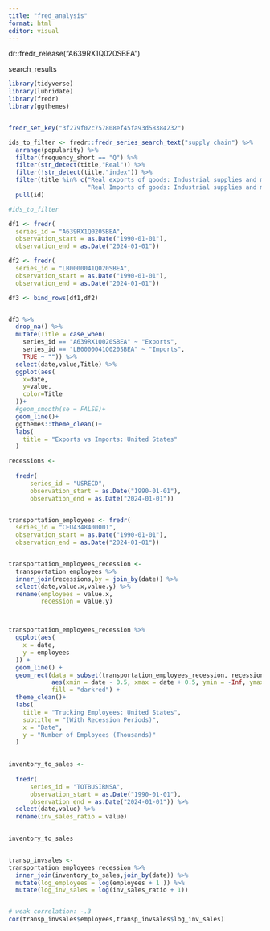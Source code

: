 ```yaml
---
title: "fred_analysis"
format: html
editor: visual
---
```


dr::fredr_release("A639RX1Q020SBEA")

search_results

```r
library(tidyverse)
library(lubridate)
library(fredr)
library(ggthemes)


fredr_set_key("3f279f02c757808ef45fa93d58384232")

ids_to_filter <- fredr::fredr_series_search_text("supply chain") %>% 
  arrange(popularity) %>% 
  filter(frequency_short == "Q") %>% 
  filter(str_detect(title,"Real")) %>% 
  filter(!str_detect(title,"index")) %>% 
  filter(title %in% c("Real exports of goods: Industrial supplies and materials",
                      "Real Imports of goods: Industrial supplies and materials")) %>%
  pull(id) 

#ids_to_filter

df1 <- fredr(
  series_id = "A639RX1Q020SBEA",
  observation_start = as.Date("1990-01-01"),
  observation_end = as.Date("2024-01-01"))

df2 <- fredr(
  series_id = "LB0000041Q020SBEA",
  observation_start = as.Date("1990-01-01"),
  observation_end = as.Date("2024-01-01"))

df3 <- bind_rows(df1,df2)


df3 %>% 
  drop_na() %>% 
  mutate(Title = case_when(
    series_id == "A639RX1Q020SBEA" ~ "Exports",
    series_id == "LB0000041Q020SBEA" ~ "Imports",
    TRUE ~ "")) %>% 
  select(date,value,Title) %>% 
  ggplot(aes(
    x=date,
    y=value,
    color=Title
  ))+
  #geom_smooth(se = FALSE)+
  geom_line()+
  ggthemes::theme_clean()+
  labs(
    title = "Exports vs Imports: United States"
  )

```

```r

recessions <- 
  
  fredr(
      series_id = "USRECD",
      observation_start = as.Date("1990-01-01"),
      observation_end = as.Date("2024-01-01")) 


transportation_employees <- fredr(
  series_id = "CEU4348400001",
  observation_start = as.Date("1990-01-01"),
  observation_end = as.Date("2024-01-01"))


transportation_employees_recession <- 
  transportation_employees %>% 
  inner_join(recessions,by = join_by(date)) %>% 
  select(date,value.x,value.y) %>% 
  rename(employees = value.x,
         recession = value.y)



transportation_employees_recession %>%
  ggplot(aes(
    x = date,
    y = employees
  )) +
  geom_line() +
  geom_rect(data = subset(transportation_employees_recession, recession == 1),
            aes(xmin = date - 0.5, xmax = date + 0.5, ymin = -Inf, ymax = Inf),
            fill = "darkred") +
  theme_clean()+
  labs(
    title = "Trucking Employees: United States",
    subtitle = "(With Recession Periods)",
    x = "Date",
    y = "Number of Employees (Thousands)"
  )
  
```

```r

inventory_to_sales <- 
  
  fredr(
      series_id = "TOTBUSIRNSA",
      observation_start = as.Date("1990-01-01"),
      observation_end = as.Date("2024-01-01")) %>% 
  select(date,value) %>% 
  rename(inv_sales_ratio = value)
  

inventory_to_sales


transp_invsales <- 
transportation_employees_recession %>% 
  inner_join(inventory_to_sales,join_by(date)) %>% 
  mutate(log_employees = log(employees + 1 )) %>% 
  mutate(log_inv_sales = log(inv_sales_ratio + 1))


# weak correlation: -.3
cor(transp_invsales$employees,transp_invsales$log_inv_sales)
```
